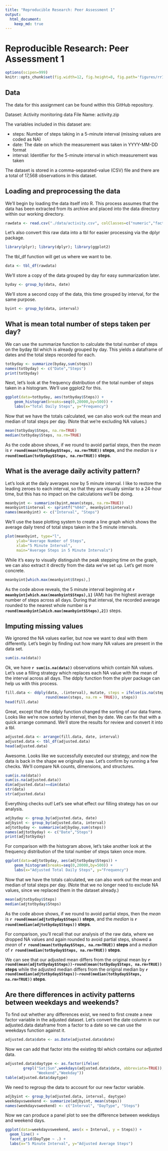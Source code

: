 ```yaml
---
title: "Reproducible Research: Peer Assessment 1"
output: 
  html_document:
    keep_md: true
---
```

# Reproducible Research: Peer Assessment 1

```r
options(scipen=999)
knitr::opts_chunk$set(fig.width=12, fig.height=8, fig.path='figures/rr1-deizu-')
```

## Data

The data for this assignment can be found within this GitHub repository.

  Dataset: Activity monitoring data
  File Name: activity.zip

The variables included in this dataset are:

 * steps: Number of steps taking in a 5-minute interval (missing values are coded as NA)
 * date: The date on which the measurement was taken in YYYY-MM-DD format
 * interval: Identifier for the 5-minute interval in which measurement was taken

The dataset is stored in a comma-separated-value (CSV) file and there are a total of 17,568 observations in this dataset.

## Loading and preprocessing the data

We'll begin by loading the data itself into R. This process assumes that the data has been extracted from its archive and placed into the data directory within our working directory.

```r
rawdata <- read.csv("./data/activity.csv", colClasses=c("numeric","factor","numeric"))
```

Let's also convert this raw data into a tbl for easier processing via the dplyr package.

```r
library(plyr); library(dplyr); library(ggplot2)
```

The tbl_df function will get us where we want to be.

```r
data <- tbl_df(rawdata)
```

We'll store a copy of the data grouped by day for easy summarization later.

```r
byday <- group_by(data, date)
```

We'll store a second copy of the data, this time grouped by interval, for the same purpose.

```r
byint <- group_by(data, interval)
```


## What is mean total number of steps taken per day?

We can use the summarize function to calculate the total number of steps on the byday tbl which is already grouped by day. This yields a dataframe of dates and the total steps recorded for each.

```r
totbyday <- summarize(byday,sum(steps))
names(totbyday) <- c("Date","Steps")
print(totbyday)
```

Next, let's look at the frequency distribution of the total number of steps taken in a histogram. We'll use ggplot2 for this.

```r
ggplot(data=totbyday, aes(totbyday$Steps)) +
    geom_histogram(breaks=seq(0,20000,by=500)) +
    labs(x="Total Daily Steps", y="Frequency")
```

Now that we have the totals calculated, we can also work out the mean and median of total steps per day. (Note that we're excluding NA values.)

```r
mean(totbyday$Steps, na.rm=TRUE)
median(totbyday$Steps, na.rm=TRUE)
```

As the code above shows, if we round to avoid partial steps, then the *mean* is **`r round(mean(totbyday$Steps, na.rm=TRUE))` steps**, and the *median* is **`r round(median(totbyday$Steps, na.rm=TRUE))` steps**.

## What is the average daily activity pattern?

Let's look at the daily averages now by 5 minute interval. I like to restore the leading zeroes to each interval, so that they are visually similar to a 24-hour time, but this has no impact on the calculations we'll be doing.

```r
meanbyint <- summarize(byint,mean(steps, na.rm=TRUE))
meanbyint$interval <- sprintf("%04d", meanbyint$interval)
names(meanbyint) <- c("Interval", "Steps")
```

We'll use the base plotting system to create a line graph which shows the average daily trend of total steps taken in the 5 minute intervals.

```r
plot(meanbyint, type="l",
     ylab="Average Number of Steps", 
     xlab="5 Minute Interval", 
     main="Average Steps in 5 Minute Intervals")
```

While it's easy to visually distinguish the peak stepping time on the graph, we can also extract it directly from the data we've set up. Let's get more concrete.

```r
meanbyint[which.max(meanbyint$Steps),]
```

As the code above reveals, the 5 minute interval beginning at **`r meanbyint[which.max(meanbyint$Steps),1]`** (AM) has the highest average number of steps across all days. During that interval, the recorded average rounded to the nearest whole number is **`r round(meanbyint[which.max(meanbyint$Steps),2])`** steps.

## Imputing missing values

We ignored the NA values earlier, but now we want to deal with them differently. Let's begin by finding out how many NA values are present in the data set.

```r
sum(is.na(data))
```

Ok, we have **`r sum(is.na(data))`** observations which contain NA values. Let's use a filling strategy which replaces each NA value with the mean of the interval across all days. The ddply function from the plyer package can help us with this process.

```r
fill.data <- ddply(data, .(interval), mutate, steps = ifelse(is.na(steps), 
                  round(mean(steps, na.rm = TRUE)), steps))
head(fill.data)
```

Great, except that the ddply function changed the sorting of our data frame. Looks like we're now sorted by interval, then by date. We can fix that with a quick arrange command. We'll store the results for review and convert it into a tbl.

```r
adjusted.data <- arrange(fill.data, date, interval)
adjusted.data <- tbl_df(adjusted.data)
head(adjusted.data)
```

Awesome. Looks like we successfully executed our strategy, and now the data is back in the shape we originally saw. Let's confirm by running a few checks. We'll compare NA counts, dimensions, and structures.

```r
sum(is.na(data))
sum(is.na(adjusted.data))
dim(adjusted.data)==dim(data)
str(data)
str(adjusted.data)
```

Everything checks out! Let's see what effect our filling strategy has on our analysis.

```r
adjbyday <- group_by(adjusted.data, date)
adjbyint <- group_by(adjusted.data, interval)
adjtotbyday <- summarize(adjbyday,sum(steps))
names(adjtotbyday) <- c("Date","Steps")
print(adjtotbyday)
```

For comparison with the histogram above, let's take another look at the frequency distribution of the total number of steps taken once more.

```r
ggplot(data=adjtotbyday, aes(adjtotbyday$Steps)) +
    geom_histogram(breaks=seq(0,20000,by=500)) +
    labs(x="Adjusted Total Daily Steps", y="Frequency")
```

Now that we have the totals calculated, we can also work out the mean and median of total steps per day. (Note that we no longer need to exclude NA values, since we replaced them in the dataset already.)

```r
mean(adjtotbyday$Steps)
median(adjtotbyday$Steps)
```

As the code above shows, if we round to avoid partial steps, then the *mean* is **`r round(mean(adjtotbyday$Steps))` steps**, and the *median* is **`r round(median(adjtotbyday$Steps))` steps**. 

For comparison, you'll recall that our analysis of the raw data, where we dropped NA values and again rounded to avoid partial steps, showed a *mean* of **`r round(mean(totbyday$Steps, na.rm=TRUE))` steps** and a *median* of **`r round(median(totbyday$Steps, na.rm=TRUE))` steps**.

We can see that our adjusted mean differs from the original mean by **`r round(mean(adjtotbyday$Steps))-round(mean(totbyday$Steps, na.rm=TRUE))` steps** while the adjusted median differs from the original median by **`r round(median(adjtotbyday$Steps))-round(median(totbyday$Steps, na.rm=TRUE))` steps**.

## Are there differences in activity patterns between weekdays and weekends?

To find out whether any differences exist, we need to first create a new factor variable in the adjusted dataset. Let's convert the date column in our adjusted.data dataframe from a factor to a date so we can use the weekdays function against it.

```r
adjusted.data$date <- as.Date(adjusted.data$date)
```

Now we can add that factor into the existing tbl which contains our adjusted data.

```r
adjusted.data$daytype <- as.factor(ifelse(
        grepl("Sat|Sun",weekdays(adjusted.data$date, abbreviate=TRUE)), 
              "Weekend","Weekday"))
table(adjusted.data$daytype)
```

We need to regroup the data to account for our new factor variable.

```r
adjbyint <- group_by(adjusted.data, interval, daytype)
weekdayvsweekend <- summarize(adjbyint, mean(steps))
names(weekdayvsweekend) <- c("Interval", "DayType", "Steps")
```

Now we can produce a panel plot to see the difference between weekdays and weekend days.

```r
ggplot(data=weekdayvsweekend, aes(x = Interval, y = Steps)) + 
  geom_line() + 
  facet_grid(DayType ~ .) +
  labs(x="5 Minute Interval", y="Adjusted Average Steps")
```